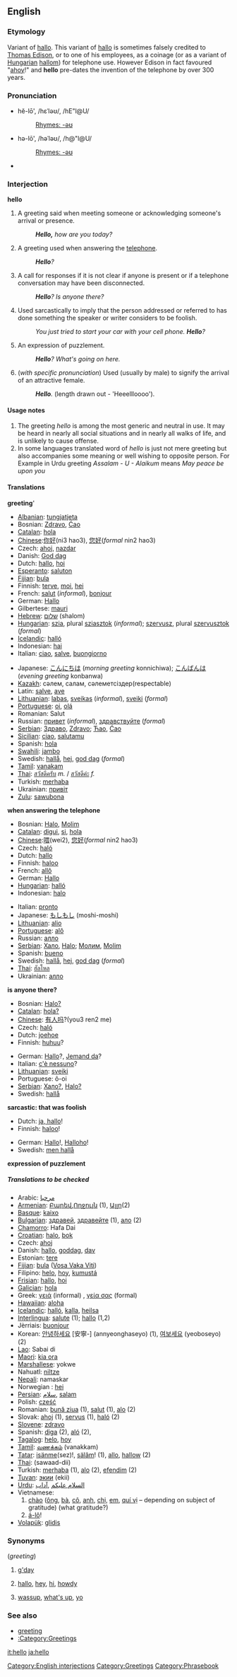{{wikipedia}}
==English==

===Etymology===
Variant of [[hallo]].  This variant of [[hallo]] is sometimes falsely credited to [[w:Thomas Edison|Thomas Edison]], or to one of his employees, as a coinage (or as a variant of [[w:Hungarian language|Hungarian]] [[hallom]]) for telephone use.  However Edison in fact favoured "[[ahoy]]!" and '''hello''' pre-dates the invention of the telephone by over 300 years.

===Pronunciation===
*hĕ-lō', /hεˈləʊ/, /hE"l@U/
*:[[Rhymes:English:-əʊ|Rhymes: -əʊ]]
*hə-lō', /həˈləʊ/, /h@"l@U/
*:[[Rhymes:English:-əʊ|Rhymes: -əʊ]]
*{{audio|en-us-hello.ogg|Audio (US)}}

===Interjection===
'''hello'''

# A greeting said when meeting someone or acknowledging someone's arrival or presence.
#: '''''Hello,''' how are you today?''
# A greeting used when answering the [[telephone]].
#: '''''Hello'''?''
# A call for responses if it is not clear if anyone is present or if a telephone conversation may have been disconnected.
#: '''''Hello'''?  Is anyone there?''
# {{colloquial}} Used sarcastically to imply that the person addressed or referred to has done something the speaker or writer considers to be foolish.
#: ''You just tried to start your car with your cell phone.  '''Hello'''?''
# An expression of puzzlement.
#: '''''Hello'''?  What's going on here.''
# (''with specific pronunciation'') Used (usually by male) to signify the arrival of an attractive female.
#: '''''Hello'''.'' (length drawn out - 'Heeellloooo').

====Usage notes====
#The greeting ''hello'' is among the most generic and neutral in use.  It may be heard in nearly all social situations and in nearly all walks of life, and is unlikely to cause offense.
#In some languages translated word of ''hello'' is just not mere greeting but also accompanies some meaning or well wishing to opposite person. For Example in Urdu greeting ''Assalam - U - Alaikum'' means ''May peace be upon you''

====Translations====

'''greeting''''

{{top}}
*[[w:Albanian language|Albanian]]: [[tungjatjeta]]
*Bosnian: [[Zdravo]], [[Ćao]]
*[[w:Catalan language|Catalan]]: [[hola]]
*[[w:Chinese language|Chinese]]:[[你好]](ni3 hao3), [[您好]](''formal'' nin2 hao3)
*Czech: [[ahoj]], [[nazdar]]
*Danish: [[God dag]]
*Dutch: [[hallo]], [[hoi]]
*[[w:Esperanto|Esperanto]]: [[saluton]]
*[[Fijian]]: [[bula]]
*Finnish: [[terve]], [[moi]], [[hei]]
*French: [[salut]] (''informal''), [[bonjour]]
*German: [[Hallo]]
*Gilbertese: [[mauri]]
*[[w:Hebrew language|Hebrew]]: [[שלום]] (shalom)
*[[w:Hungarian language|Hungarian]]: [[szia]], plural [[sziasztok]] (''informal''); [[szervusz]], plural [[szervusztok]] (''formal'')
*[[w:Icelandic language|Icelandic]]: [[halló]]
*Indonesian: [[hai]] 
*Italian: [[ciao]], [[salve#Italian|salve]], [[buongiorno]]
{{mid}}
*Japanese: [[こんにちは]] (''morning greeting'' konnichiwa); [[こんばんは]] (''evening greeting'' konbanwa)
*[[Kazakh]]: сәлем, салам, сәлеметсіздер(respectable)
*Latin: [[salve]], [[ave]]
*[[w:Lithuanian language|Lithuanian]]: [[labas]], [[sveikas]] (''informal''), [[sveiki]] (''formal'')
*[[Portuguese]]: [[oi]], [[olá]]
*Romanian: Salut
*Russian: [[привет]] (''informal''), [[здравствуйте]] (''formal'')
*[[Serbian]]: [[Здраво]], [[Zdravo]]; [[Ћао]], [[Ćao]]
*[[Sicilian]]: [[ciao]], [[salutamu]]
*Spanish: [[hola]]
*[[w:Swahili language|Swahili]]: [[jambo]]
*Swedish: [[hallå]], [[hej]], [[god dag]] (''formal'')
*[[Tamil]]: [[vanakam]]
*[[w:Thai language|Thai]]: [[สวัสดีครับ]] ''m.'' / [[สวัสดีค่ะ]] ''f.''
*Turkish: [[merhaba]]
*Ukrainian: [[привіт]]
*[[w:Zulu language|Zulu]]: [[sawubona]]
{{bottom}}

'''when answering the telephone'''

{{top}}
*Bosnian: [[Halo]], [[Molim]]
*[[w:Catalan language|Catalan]]: [[digui]], [[si]], [[hola]]
*[[w:Chinese language|Chinese]]:[[喂]](wei2), [[您好]](''formal'' nin2 hao3)
*Czech: [[haló]]
*Dutch: [[hallo]]
*Finnish: [[haloo]]
*French: [[allô]]
*German: [[Hallo]]
*[[w:Hungarian language|Hungarian]]: [[halló]]
*Indonesian: [[halo]]
{{mid}}
*Italian: [[pronto#Italian|pronto]]
*Japanese: [[もしもし]] (moshi-moshi)
*[[w:Lithuanian language|Lithuanian]]: [[alio]]
*[[Portuguese]]: [[alô]]
*Russian: [[алло]]
*[[Serbian]]: [[Хало]], [[Halo]]; [[Молим]], [[Molim]]
*Spanish: [[bueno]]
*Swedish: [[hallå]], [[hej]], [[god dag]] (''formal'')
*[[w:Thai language|Thai]]: [[ฮัลโหล]]
*Ukrainian: [[алло]]
{{bottom}}

'''is anyone there?'''

{{top}}
*Bosnian: [[Halo?]]
*[[w:Catalan language|Catalan]]: [[hola?]]
*[[w:Chinese language|Chinese]]: [[有人吗]]?(you3 ren2 me)
*Czech: [[haló]]
*Dutch: [[joehoe]]
*Finnish: [[huhuu]]?
{{mid}}
*German: [[Hallo]]?, [[Jemand da]]?
*Italian: [[c'è nessuno]]?
*[[w:Lithuanian language|Lithuanian]]: [[sveiki]]
*Portuguese: ô-oi
*[[Serbian]]: [[Хало?]], [[Halo?]]
*Swedish: [[hallå]]
{{bottom}}

'''sarcastic: that was foolish'''

{{top}}
*Dutch: [[ja, hallo]]!
*Finnish: [[haloo]]!
{{mid}}
*German: [[Hallo]]!, [[Halloho]]!
*Swedish: [[men hallå]]
{{bottom}}

'''expression of puzzlement'''
{{top}}
{{mid}}
{{bottom}}

=====Translations to be checked=====
<!--Remove this section once all of the translations below have been moved into the tables above.-->
{{checktrans}}

*Arabic: [[مرحبا]]
*[[w:Armenian language|Armenian]]: [[Բարեվ]],[[Ողջույն]] (1), [[Ալլո]](2)
*[[w:Basque language|Basque]]: [[kaixo]]
*[[w:Bulgarian language|Bulgarian]]: [[здравей]], [[здравейте]] (1), [[ало]] (2)
*[[Chamorro]]: Hafa Dai
*[[Croatian]]: [[halo]], [[bok]]
*Czech: [[ahoj]]
*Danish: [[hallo]], [[goddag]], [[dav]]
*Estonian: [[tere]]
*[[Fijian]]: [[bula]] ([[:fj:bula|Vosa Vaka Viti]])
*Filipino: [[helo]], [[hoy]], [[kumustá]]
*[[Frisian]]: [[hallo]], [[hoi]]
*[[w:Galician|Galician]]: [[hola]]
*Greek: [[γειά]] (informal) , [[γεία σας]] (formal)
*[[Hawaiian]]: [[aloha]]
*[[w:Icelandic language|Icelandic]]: [[halló]], [[kalla]], [[heilsa]]
*[[w:Interlingua|Interlingua]]: [[salute]] (1); [[hallo]] (1,2)
*Jèrriais: [[buonjour]]
*Korean: [[안녕하세요]] [安寧-] (annyeonghaseyo) (1), [[여보세요]] (yeoboseyo) (2)
*[[w:Lao language|Lao]]: Sabai di
*[[Maori]]: [[kia ora]]
*[[w:Marshallese language|Marshallese]]: yokwe<!-- not wikified due to incertainty of orthography -->
*Nahuatl: [[niltze]]
*[[Nepali]]: namaskar
*Norwegian<!--do not wikify-->: [[hei]]
*[[Persian]]: [[سلام]], [[salam]]
*Polish: [[cześć]]
*Romanian: [[bună ziua]] (1), [[salut]] (1), [[alo]] (2) 
*Slovak: [[ahoj]] (1), [[servus]] (1), [[haló]] (2)
*[[Slovene]]: [[zdravo]]
*Spanish: [[diga]] (2), [[aló]] (2),
*[[w:Tagalog language|Tagalog]]: [[helo]], [[hoy]]
*[[Tamil]]: [[வணக்கம்]] (vanakkam)
*[[w:Tatar language|Tatar]]: [[isänme]](sez)!, [[sälâm]]! (1), [[allo]], [[hallow]] (2)
*[[w:Thai language|Thai]]: (sawaad-dii)
*Turkish: [[merhaba]] (1), [[alo]] (2), [[efendim]] (2)
*[[w:Tuvan language|Tuvan]]: [[экии]] (ekii)
*[[w:Urdu language|Urdu]]: [[السلام علیکم]] ,[[آداب]]
*Vietnamese:
*#[[chào]] ([[ông]], [[bà#Vietnamese|bà]], [[cô#Vietnamese|cô]], [[anh#Vietnamese|anh]], [[chị]], [[em#Vietnamese|em]], [[quí vị]] &ndash; depending on subject of gratitude) (what gratitude?)
*#[[á-lô]]!
*[[w:Volapük|Volapük]]: [[glidis]]

===Synonyms===
(''greeting'')
# {{AU}} {{informal}} [[g'day]] 
# {{US}} {{informal}} [[hallo]], [[hey]], [[hi]], [[howdy]]
# {{slang}} [[wassup]], [[what's up]], [[yo]]

===See also===
*[[greeting]]
*[[:Category:Greetings]]

[[Category:English interjections]]
[[Category:Greetings]]
[[Category:Phrasebook]]

[[it:hello]]
[[ja:hello]]